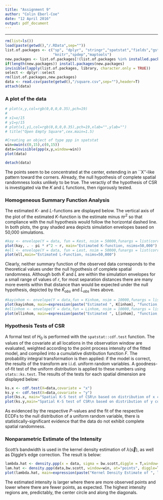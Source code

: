 ```yaml
---
title: "Assignment 9"
author: "Colin Eberl-Coe"
date: "12 April 2016"
output: pdf_document
---
```

***
```r
rm(list=ls())
load(paste(getwd(),"/.RData",sep=""))
list.of.packages <- c("sp", "dplyr", "stringr","spatstat","fields","gstat","lattice","ggplot2",
                      "knitr","spdep","maptools")
new.packages <- list.of.packages[!(list.of.packages %in% installed.packages()[,"Package"])]
if(length(new.packages)) install.packages(new.packages)
invisible(lapply(list.of.packages, library, character.only = TRUE))
select <- dplyr::select
rm(list.of.packages,new.packages)
data <- read.csv(paste(getwd(),"/square.csv",sep=""),header=T)
attach(data)
```

### A plot of the data  

```r
# plot(x,y,col=rgb(0,0,0,0.35),pch=19)
# 
# x1=x/15
# y1=y/15
# plot(x1,y1,col=rgb(0,0,0,0.35),pch=19,xlab="",ylab="")
# title("Open Empty Square",cex.main=1.5)

#Creating an object of type ppp in spatstat
win=owin(c(0,15),c(0,15))
data=invisible(ppp(x,y,window=win))
plot(data)

detach(data)
```

The points seem to be concentrated at the center, extending in an ``X''-like pattern toward the corners. Already, the null hypothesis of complete spatial randomness looks unlikely to be true. The veractiy of the hypothesis of CSR is investigated via the $K$ and $L$ functions, then rigorously tested.

### Homogeneous Summary Function Analysis

The estimated $K$- and $L$-functions are displayed below. The vertical axis of the plot of the estimated $K$-function is the estimate minus $\pi r^2$ so that compliance with the null hypothesis would follow the horizontal dashed line. In both plots, the gray shaded area depicts simulation envelopes based on 50,000 simulations.  

```r
#kay <- envelope(Y = data, fun = Kest, nsim = 50000,funargs = list(correction="best"))
plot(kay, . - pi * r^2 ~ r, main="Estimated K-function, nsims=50,000")
#ell <- envelope(Y = data, fun = Lest, nsim = 50000,funargs = list(correction="best"))
plot(ell,main="Estimated L-Function, nsims=50,000")
```

Clearly, neither summary function of the observed data corresponds to the theoretical values under the null hypothesis of complete spatial randomness. Although both $\hat{K}$ and $\hat{L}$ are within the simulation envelopes for a small range of values of $r$, for most separation distances there are many more events within that distance than would be expected under the null hypothesis, depicted by the $\hat{K}_{obs}$ and $\hat{L}_{obs}$ lines above. 

```r
#kayinhom <- envelope(Y = data,fun = Kinhom, nsim = 10000,funargs = list(sigma=bw.scott, diggle=T),funYargs = list(correction="best"))
plot(kayinhom, main=expression(paste("Estimated ", K[inhom], "function, nsims=10,000",sep="")))
#ellinhom <- envelope(Y = data,fun = Linhom, nsim = 10000,funargs = list(sigma=bw.scott, diggle=T),funYargs = list(correction="best"))
plot(ellinhom, main=expression(paste("Estimated ", L[inhom], "function, nsims=10,000",sep="")))
```

### Hypothesis Tests of CSR 

A formal test of $H_0$ is performed with the `spatstat::cdf.test` function. The values of the covariate at all locations in the observation window are evaluated, weighted according to the point process intensity of the fitted model, and compiled into a cumulative distribution function $F$. The probability integral transformation is then applied: if the model is correct, the results of the transform are i.i.d. uniform random variables. A goodness-of-fit test of the uniform distribution is applied to these numbers using `stats::ks.test`. The results of the tests for each spatial dimension are displayed below:

```r
ks.x <- cdf.test(X=data,covariate = "x")
ks.y <- cdf.test(X=data,covariate = "y")
plot(ks.x, main="Spatial K-S test of CSR\n based on distribution of x coordinate\n P-value=0.0007104")
plot(ks.y,main="Spatial K-S test of CSR\n based on distribution of y coordinate\n P-value=0.002435")
```

As evidenced by the respective $P$-values and the fit of the respective ECDFs to the null distribution of a uniform random variable, there is statistically-significant evidence that the data do not exhibit complete spatial randomness. 

### Nonparametric Estimate of the Intensity 

Scott's bandwidth is used in the kernel density estimation of $\lambda(\vec{s})$, as well as Diggle's edge correction. The result is below: 

```r
lambda.hat <- density.ppp(x = data, sigma = bw.scott,diggle = T,window=win)
lam.hat <- density.ppp(data,bw.scott, window=win, at="points", diggle=T)
plot(lambda.hat, main=expression(paste("Kernel Density Estimate of ", lambda(s), sep="")))
```

The estimated intensity is larger where there are more observed points and lower where there are fewer points, as expected. The highest intensity regions are, predictably, the center circle and along the diagonals.  